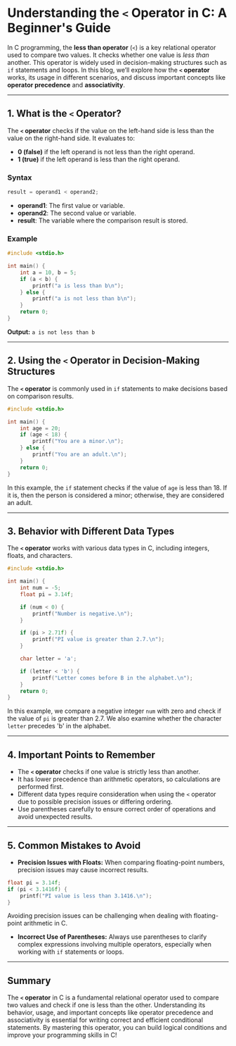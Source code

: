 # Understanding the `<` Operator in C: A Beginner's Guide

In C programming, the **less than operator** (`<`) is a key relational operator used to compare two values. It
checks whether one value is _less than_ another. This operator is widely used in decision-making structures such
as `if` statements and loops. In this blog, we’ll explore how the **`<` operator** works, its usage in different
scenarios, and discuss important concepts like **operator precedence** and **associativity**.

---

## 1. What is the `<` Operator?

The **`<` operator** checks if the value on the left-hand side is less than the value on the right-hand side. It
evaluates to:

- **0 (false)** if the left operand is not less than the right operand.
- **1 (true)** if the left operand is less than the right operand.

### Syntax

```c
result = operand1 < operand2;
```

- **operand1**: The first value or variable.
- **operand2**: The second value or variable.
- **result**: The variable where the comparison result is stored.

### Example

```c++ filename="main.c" copy
#include <stdio.h>

int main() {
    int a = 10, b = 5;
    if (a < b) {
        printf("a is less than b\n");
    } else {
        printf("a is not less than b\n");
    }
    return 0;
}
```

**Output:**
`a is not less than b`

---

## 2. Using the `<` Operator in Decision-Making Structures

The **`<` operator** is commonly used in `if` statements to make decisions based on comparison results.

```c++ filename="main.c" copy
#include <stdio.h>

int main() {
    int age = 20;
    if (age < 18) {
        printf("You are a minor.\n");
    } else {
        printf("You are an adult.\n");
    }
    return 0;
}
```

In this example, the `if` statement checks if the value of `age` is less than 18. If it is, then the person is
considered a minor; otherwise, they are considered an adult.

---

## 3. Behavior with Different Data Types

The **`<` operator** works with various data types in C, including integers, floats, and characters.

```c++ filename="main.c" copy
#include <stdio.h>

int main() {
    int num = -5;
    float pi = 3.14f;

    if (num < 0) {
        printf("Number is negative.\n");
    }

    if (pi > 2.71f) {
        printf("PI value is greater than 2.7.\n");
    }

    char letter = 'a';

    if (letter < 'b') {
        printf("Letter comes before B in the alphabet.\n");
    }
    return 0;
}
```

In this example, we compare a negative integer `num` with zero and check if the value of `pi` is greater than 2.7.
We also examine whether the character `letter` precedes 'b' in the alphabet.

---

## 4. Important Points to Remember

- The **`<` operator** checks if one value is strictly less than another.
- It has lower precedence than arithmetic operators, so calculations are performed first.
- Different data types require consideration when using the `<` operator due to possible precision issues or
  differing ordering.
- Use parentheses carefully to ensure correct order of operations and avoid unexpected results.

---

## 5. Common Mistakes to Avoid

- **Precision Issues with Floats:** When comparing floating-point numbers, precision issues may cause incorrect
  results.

```c
float pi = 3.14f;
if (pi < 3.1416f) {
    printf("PI value is less than 3.1416.\n");
}
```

Avoiding precision issues can be challenging when dealing with floating-point arithmetic in C.

- **Incorrect Use of Parentheses:** Always use parentheses to clarify complex expressions involving multiple
  operators, especially when working with `if` statements or loops.

---

## Summary

The **`<` operator** in C is a fundamental relational operator used to compare two values and check if one is less than the other. Understanding its behavior, usage, and important concepts like operator
precedence and associativity is essential for writing correct and efficient conditional statements. By mastering this operator, you can build logical conditions and improve your programming skills in C!

